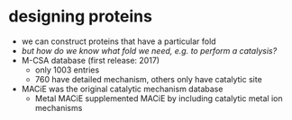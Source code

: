 # designing proteins

- we can construct proteins that have a particular fold
- _but how do we know what fold we need, e.g. to perform a catalysis?_
- M-CSA database (first release: 2017)
    - only 1003 entries
    - 760 have detailed mechanism, others only have catalytic site
- MACiE was the original catalytic mechanism database
    - Metal MACiE supplemented MACiE by including catalytic metal ion mechanisms